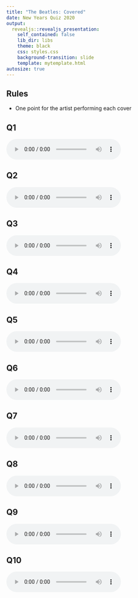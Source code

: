 ```yaml
---
title: "The Beatles: Covered"
date: New Years Quiz 2020
output:
  revealjs::revealjs_presentation:
    self_contained: false
    lib_dir: libs
    theme: black
    css: styles.css
    background-transition: slide
    template: mytemplate.html
autosize: true
---
```

## Rules  {data-background="backgrounds/0.jpg"  data-state="dimbg"}

- One point for the artist performing each cover

## Q1 {data-background="backgrounds/1.jpg"  data-state="dimbg"}
<audio controls data-autoplay><source src="wav/track1.wav" type="audio/wav"></audio>

## Q2 {data-background="backgrounds/2.jpg"  data-state="dimbg"}
<audio controls data-autoplay><source src="wav/track2.wav" type="audio/wav"></audio>

## Q3 {data-background="backgrounds/3.jpg"  data-state="dimbg"}
<audio controls data-autoplay><source src="wav/track3.wav" type="audio/wav"></audio>

## Q4 {data-background="backgrounds/4.jpg"  data-state="dimbg"}
<audio controls data-autoplay><source src="wav/track4.wav" type="audio/wav"></audio>

## Q5 {data-background="backgrounds/5.jpg"  data-state="dimbg"}
<audio controls data-autoplay><source src="wav/track5.wav" type="audio/wav"></audio>

## Q6 {data-background="backgrounds/6.jpg"  data-state="dimbg"}
<audio controls data-autoplay><source src="wav/track6.wav" type="audio/wav"></audio>

## Q7 {data-background="backgrounds/7.jpg"  data-state="dimbg"}
<audio controls data-autoplay><source src="wav/track7.wav" type="audio/wav"></audio>

## Q8 {data-background="backgrounds/8.jpg"  data-state="dimbg"}
<audio controls data-autoplay><source src="wav/track8.wav" type="audio/wav"></audio>

## Q9 {data-background="backgrounds/9.jpg"  data-state="dimbg"}
<audio controls data-autoplay><source src="wav/track9.wav" type="audio/wav"></audio>

## Q10 {data-background="backgrounds/10.jpg"  data-state="dimbg"}
<audio controls data-autoplay><source src="wav/track10.wav" type="audio/wav"></audio>

